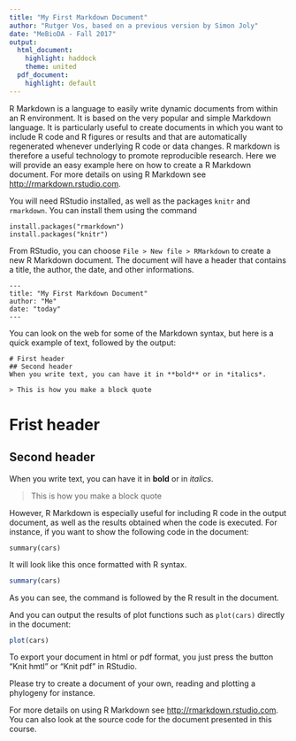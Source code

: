 ```yaml
---
title: "My First Markdown Document"
author: "Rutger Vos, based on a previous version by Simon Joly"
date: "MeBioDA - Fall 2017"
output:
  html_document:
    highlight: haddock
    theme: united
  pdf_document:
    highlight: default
---
```


R Markdown is a language to easily write dynamic documents from within an R environment. It is based on the very popular and simple Markdown language. It is particularly useful to create documents in which you want to include R code and R figures or results and that are automatically regenerated whenever underlying R code or data changes. R markdown is therefore a useful technology to promote reproducible research. Here we will provide an easy example here on how to create a R Markdown document. For more details on using R Markdown see <http://rmarkdown.rstudio.com>.

You will need RStudio installed, as well as the packages `knitr` and `rmarkdown`. You can install them using the command

```
install.packages("rmarkdown")
install.packages("knitr")
```

From RStudio, you can choose `File > New file > RMarkdown` to create a new R Markdown document. The document will have a header that contains a title, the author, the date, and other informations.

```{}
---
title: "My First Markdown Document"
author: "Me"
date: "today"
---
```

You can look on the web for some of the Markdown syntax, but here is a quick example of text, followed by the output:

```
# First header
## Second header
When you write text, you can have it in **bold** or in *italics*.

> This is how you make a block quote
```

# Frist header
## Second header
When you write text, you can have it in **bold** or in *italics*.

> This is how you make a block quote


However, R Markdown is especially useful for including R code in the output document, as well as the results obtained when the code is executed. For instance, if you want to show the following code in the document:

```{}
summary(cars)
```

It will look like this once formatted with R syntax.

```r
summary(cars)
```

As you can see, the command is followed by the R result in the document.

And you can output the results of plot functions such as `plot(cars)` directly in the document:

```r
plot(cars)
```

To export your document in html or pdf format, you just press the button "Knit hmtl" or "Knit pdf" in RStudio.

Please try to create a document of your own, reading and plotting a phylogeny for instance.

For more details on using R Markdown see <http://rmarkdown.rstudio.com>. You can also look at the source code for the document presented in this course.

